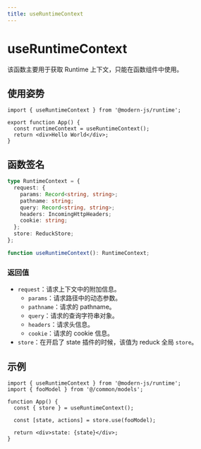 ```yaml
---
title: useRuntimeContext
---
```

# useRuntimeContext

该函数主要用于获取 Runtime 上下文，只能在函数组件中使用。

## 使用姿势

```tsx
import { useRuntimeContext } from '@modern-js/runtime';

export function App() {
  const runtimeContext = useRuntimeContext();
  return <div>Hello World</div>;
}
```

## 函数签名

```ts
type RuntimeContext = {
  request: {
    params: Record<string, string>;
    pathname: string;
    query: Record<string, string>;
    headers: IncomingHttpHeaders;
    cookie: string;
  };
  store: ReduckStore;
};

function useRuntimeContext(): RuntimeContext;
```

### 返回值

- `request`：请求上下文中的附加信息。
  - `params`：请求路径中的动态参数。
  - `pathname`：请求的 pathname。
  - `query`：请求的查询字符串对象。
  - `headers`：请求头信息。
  - `cookie`：请求的 cookie 信息。
- `store`：在开启了 state 插件的时候，该值为 reduck 全局 `store`。

## 示例

```tsx
import { useRuntimeContext } from '@modern-js/runtime';
import { fooModel } from '@/common/models';

function App() {
  const { store } = useRuntimeContext();

  const [state, actions] = store.use(fooModel);

  return <div>state: {state}</div>;
}
```
